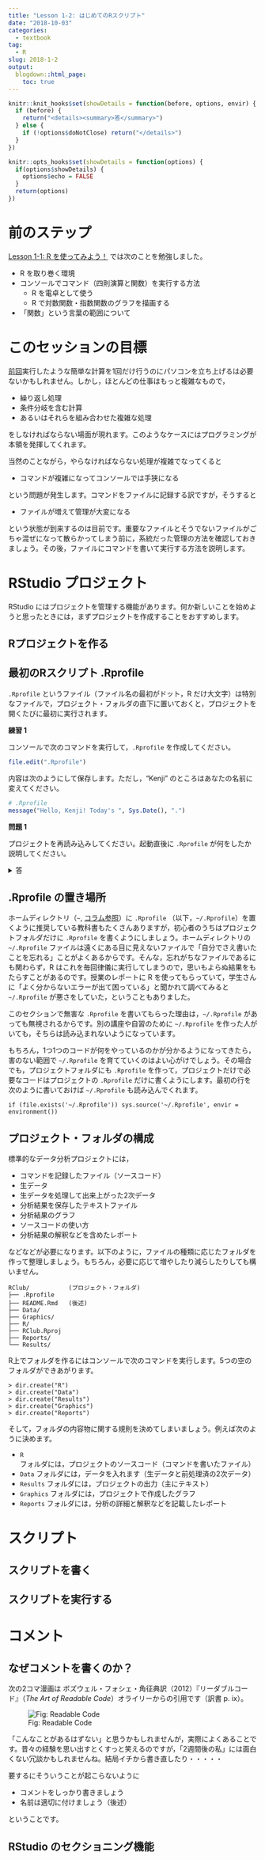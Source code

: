 ```yaml
---
title: "Lesson 1-2: はじめてのRスクリプト"
date: "2018-10-03"
categories:
  - textbook
tag:
  - R
slug: 2018-1-2
output: 
  blogdown::html_page:
    toc: true
---
```


```r
knitr::knit_hooks$set(showDetails = function(before, options, envir) {
  if (before) {
    return("<details><summary>答</summary>")
  } else {
    if (!options$doNotClose) return("</details>")
  }
})

knitr::opts_hooks$set(showDetails = function(options) {
  if(options$showDetails) {
    options$echo = FALSE
  }
  return(options)
})
```

# 前のステップ {#pre}

[Lesson 1-1: R を使ってみよう！](`r blogdown::shortcode("ref", "2018-lesson1-01.html")`) では次のことを勉強しました。

* R を取り巻く環境
* コンソールでコマンド（四則演算と関数）を実行する方法
    * R を電卓として使う
    * R で対数関数・指数関数のグラフを描画する
* 「関数」という言葉の範囲について

# このセッションの目標

[前回]((`r blogdown::shortcode("ref", "2018-lesson1-01.html")`))実行したような簡単な計算を1回だけ行うのにパソコンを立ち上げるは必要ないかもしれません。しかし，ほとんどの仕事はもっと複雑なもので，

* 繰り返し処理
* 条件分岐を含む計算
* あるいはそれらを組み合わせた複雑な処理

をしなければならない場面が現れます。このようなケースにはプログラミングが本領を発揮してくれます。

当然のことながら，やらなければならない処理が複雑でなってくると

* コマンドが複雑になってコンソールでは手狭になる  

という問題が発生します。コマンドをファイルに記録する訳ですが，そうすると

* ファイルが増えて管理が大変になる

という状態が到来するのは目前です。重要なファイルとそうでないファイルがごちゃ混ぜになって散らかってしまう前に，系統だった管理の方法を確認しておきましょう。その後，ファイルにコマンドを書いて実行する方法を説明します。


# RStudio プロジェクト {#project}

RStudio にはプロジェクトを管理する機能があります。何か新しいことを始めようと思ったときには，まずプロジェクトを作成することをおすすめします。

## Rプロジェクトを作る


## 最初のRスクリプト  .Rprofile

`.Rprofile` というファイル（ファイル名の最初がドット，R だけ大文字）は特別なファイルで，プロジェクト・フォルダの直下に置いておくと，プロジェクトを開くたびに最初に実行されます。


**練習 1**

コンソールで次のコマンドを実行して，`.Rprofile` を作成してください。

```r
file.edit(".Rprofile")
```

内容は次のようにして保存します。ただし，"Kenji" のところはあなたの名前に変えてください。

```r
# .Rprofile
message("Hello, Kenji! Today's ", Sys.Date(), ".")
```


**問題 1**

プロジェクトを再読み込みしてください。起動直後に `.Rprofile` が何をしたか説明してください。

<details>
  <summary>答</summary>
```
R version 3.5.1 (2018-07-02) -- "Feather Spray"
Copyright (C) 2018 The R Foundation for Statistical Computing

.....（中略） .....

Type 'q()' to quit R.

Hello, Kenji! Today's 2018-09-16.    ← ココが増えた！
```
</details>





<div class = "hint">

## .Rprofile の置き場所

ホームディレクトリ（`~`, [コラム参照](`r blogdown::shortcode("ref", "/post/2018-10-03-about-paths.html")`)）に 
`.Rprofile` （以下，`~/.Rprofile`）を置くように推奨している教科書もたくさんありますが，初心者のうちはプロジェクトフォルダだけに `.Rprofile` を書くようにしましょう。ホームディレクトリの `~/.Rprofile` ファイルは遠くにある目に見えないファイルで「自分でさえ書いたことを忘れる」ことがよくあるからです。そんな，忘れがちなファイルであるにも関わらず，R はこれを毎回律儀に実行してしまうので，思いもよらぬ結果をもたらすことがあるのです。授業のレポートに R を使ってもらっていて，学生さんに「よく分からないエラーが出て困っている」と聞かれて調べてみると `~/.Rprofile` が悪さをしていた，ということもありました。

このセクションで無害な `.Rprofile` を書いてもらった理由は，`~/.Rprofile` があっても無視されるからです。別の講座や自習のために `~/.Rprofile` を作った人がいても，そちらは読み込まれないようになっています。

もちろん，1つ1つのコードが何をやっているのかが分かるようになってきたら，害のない範囲で `~/.Rprofile` を育てていくのはよい心がけでしょう。その場合でも，プロジェクトフォルダにも `.Rprofile` を作って，プロジェクトだけで必要なコードはプロジェクトの `.Rprofile` だけに書くようにします。最初の行を次のように書いておけば `~/.Rprofile` も読み込んでくれます。

```
if (file.exists('~/.Rprofile')) sys.source('~/.Rprofile', envir = environment())
```


</div>


## プロジェクト・フォルダの構成

標準的なデータ分析プロジェクトには，

- コマンドを記録したファイル（ソースコード）
- 生データ
- 生データを処理して出来上がった2次データ
- 分析結果を保存したテキストファイル
- 分析結果のグラフ
- ソースコードの使い方
- 分析結果の解釈などを含めたレポート

などなどが必要になります。以下のように，ファイルの種類に応じたフォルダを作って整理しましょう。もちろん，必要に応じて増やしたり減らしたりしても構いません。

```
RClub/           (プロジェクト・フォルダ)
├── .Rprofile
├── README.Rmd   (後述)
├── Data/
├── Graphics/
├── R/
├── RClub.Rproj
├── Reports/
└── Results/
```

R上でフォルダを作るにはコンソールで次のコマンドを実行します。5つの空のフォルダができあがります。

```
> dir.create("R")
> dir.create("Data")
> dir.create("Results")
> dir.create("Graphics")
> dir.create("Reports")
```

そして，フォルダの内容物に関する規則を決めてしまいましょう。例えば次のように決めます。

- `R` フォルダには，プロジェクトのソースコード（コマンドを書いたファイル）
- `Data` フォルダには，データを入れます（生データと前処理済の2次データ）
- `Results` フォルダには，プロジェクトの出力（主にテキスト）
- `Graphics` フォルダには，プロジェクトで作成したグラフ
- `Reports` フォルダには，分析の詳細と解釈などを記載したレポート



# スクリプト {#scripts}

## スクリプトを書く {#write-script}


## スクリプトを実行する {#exec-script}



# コメント {#comments}

## なぜコメントを書くのか？ {#why-write-comments}

次の2コマ漫画は ボズウェル・フォシェ・角征典訳（2012）『リーダブルコード』（_The Art of Readable Code_）オライリーからの引用です（訳書 p. ix）。

![Fig: Readable Code](/images/2018-lesson1-2-readable-code.png)

「こんなことがあるはずない」と思うかもしれませんが，実際によくあることです。昔々の経験を思い出すとくすっと笑えるのですが，「2週間後の私」には面白くない冗談かもしれませんね。結局イチから書き直したり・・・・・

要するにそういうことが起こらないように

* コメントをしっかり書きましょう
* 名前は適切に付けましょう（後述）

ということです。



## RStudio のセクショニング機能 {#rstudio-sectioning}




